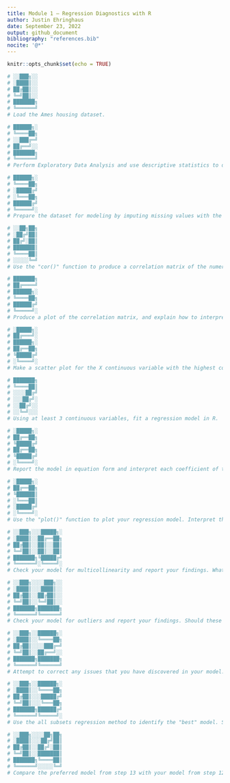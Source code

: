 ```yaml
---
title: Module 1 — Regression Diagnostics with R
author: Justin Ehringhaus
date: September 23, 2022
output: github_document
bibliography: "references.bib"
nocite: '@*'
---
```


```r
knitr::opts_chunk$set(echo = TRUE)
```

```r
# ░░███╗░░
# ░████║░░
# ██╔██║░░
# ╚═╝██║░░
# ███████╗
# ╚══════╝
# Load the Ames housing dataset.
```

```r
# ██████╗░
# ╚════██╗
# ░░███╔═╝
# ██╔══╝░░
# ███████╗
# ╚══════╝
# Perform Exploratory Data Analysis and use descriptive statistics to describe the data.
```

```r
# ██████╗░
# ╚════██╗
# ░█████╔╝
# ░╚═══██╗
# ██████╔╝
# ╚═════╝░
# Prepare the dataset for modeling by imputing missing values with the variable's mean value or any other value that you prefer.
```

```r
# ░░██╗██╗
# ░██╔╝██║
# ██╔╝░██║
# ███████║
# ╚════██║
# ░░░░░╚═╝
# Use the "cor()" function to produce a correlation matrix of the numeric values.
```

```r
# ███████╗
# ██╔════╝
# ██████╗░
# ╚════██╗
# ██████╔╝
# ╚═════╝░
# Produce a plot of the correlation matrix, and explain how to interpret it. (hint - check the corrplot or ggcorrplot plot libraries)
```

```r
# ░█████╗░
# ██╔═══╝░
# ██████╗░
# ██╔══██╗
# ╚█████╔╝
# ░╚════╝░
# Make a scatter plot for the X continuous variable with the highest correlation with SalePrice. Do the same for the X variable that has the lowest correlation with SalePrice. Finally, make a scatter plot between X and SalePrice with the correlation closest to 0.5. Interpret the scatter plots and describe how the patterns differ.
```

```r
# ███████╗
# ╚════██║
# ░░░░██╔╝
# ░░░██╔╝░
# ░░██╔╝░░
# ░░╚═╝░░░
# Using at least 3 continuous variables, fit a regression model in R.
```

```r
# ░█████╗░
# ██╔══██╗
# ╚█████╔╝
# ██╔══██╗
# ╚█████╔╝
# ░╚════╝░
# Report the model in equation form and interpret each coefficient of the model in the context of this problem.
```

```r
# ░█████╗░
# ██╔══██╗
# ╚██████║
# ░╚═══██║
# ░█████╔╝
# ░╚════╝░
# Use the "plot()" function to plot your regression model. Interpret the four graphs that are produced.
```

```r
# ░░███╗░░░█████╗░
# ░████║░░██╔══██╗
# ██╔██║░░██║░░██║
# ╚═╝██║░░██║░░██║
# ███████╗╚█████╔╝
# ╚══════╝░╚════╝░
# Check your model for multicollinearity and report your findings. What steps would you take to correct multicollinearity if it exists?
```

```r
# ░░███╗░░░░███╗░░
# ░████║░░░████║░░
# ██╔██║░░██╔██║░░
# ╚═╝██║░░╚═╝██║░░
# ███████╗███████╗
# ╚══════╝╚══════╝
# Check your model for outliers and report your findings. Should these observations be removed from the model?
```

```r
# ░░███╗░░██████╗░
# ░████║░░╚════██╗
# ██╔██║░░░░███╔═╝
# ╚═╝██║░░██╔══╝░░
# ███████╗███████╗
# ╚══════╝╚══════╝
# Attempt to correct any issues that you have discovered in your model. Did your changes improve the model, why or why not?
```

```r
# ░░███╗░░██████╗░
# ░████║░░╚════██╗
# ██╔██║░░░█████╔╝
# ╚═╝██║░░░╚═══██╗
# ███████╗██████╔╝
# ╚══════╝╚═════╝░
# Use the all subsets regression method to identify the "best" model. State the preferred model in equation form.
```

```r
# ░░███╗░░░░██╗██╗
# ░████║░░░██╔╝██║
# ██╔██║░░██╔╝░██║
# ╚═╝██║░░███████║
# ███████╗╚════██║
# ╚══════╝░░░░░╚═╝
# Compare the preferred model from step 13 with your model from step 12. How do they differ? Which model do you prefer and why?
```
